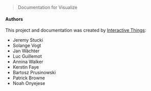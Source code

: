 > Documentation for Visualize

<ImageSpecimen src="./static/docs/hero.png" plain />

#### Authors

This project and documentation was created by [Interactive Things](https://www.interactivethings.com):

- Jeremy Stucki
- Solange Vogt
- Jan Wächter
- Luc Guillemot
- Annina Walker
- Kerstin Faye
- Bartosz Prusinowski
- Patrick Browne
- Noah Onyejese
